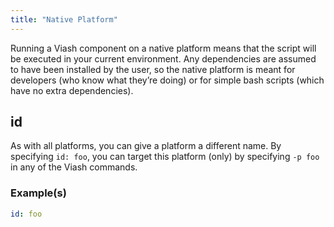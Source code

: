 ```yaml
---
title: "Native Platform"
---
```


Running a Viash component on a native platform means that the script will be executed in your current environment.
Any dependencies are assumed to have been installed by the user, so the native platform is meant for developers (who know what they’re doing) or for simple bash scripts (which have no extra dependencies).


## id

As with all platforms, you can give a platform a different name. By specifying `id: foo`, you can target this platform (only) by specifying `-p foo` in any of the Viash commands.

### Example(s)

```yaml
id: foo
```



